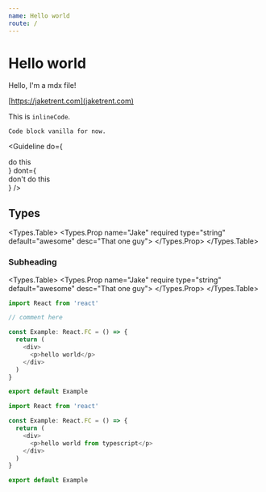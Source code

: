 ```yaml
---
name: Hello world
route: /
---
```



# Hello world

Hello, I'm a mdx file!

[https://jaketrent.com](jaketrent.com)

This is `inlineCode`.

```
Code block vanilla for now.
```

<Guideline
  do={
    <div>do this</div>
  }
  dont={
    <div>don't do this</div>
  }
/>

## Types

<Types.Table>
  <Types.Prop name="Jake" required type="string" default="awesome" desc="That one guy">
  </Types.Prop>
</Types.Table>

### Subheading

<Types.Table>
  <Types.Prop name="Jake" require type="string" default="awesome" desc="That one guy">
  </Types.Prop>
</Types.Table>


```typescript
import React from 'react'

// comment here

const Example: React.FC = () => {
  return (
    <div>
      <p>hello world</p>
    </div>
  )
}

export default Example
```

```typescript codesandbox=default
import React from 'react'

const Example: React.FC = () => {
  return (
    <div>
      <p>hello world from typescript</p>
    </div>
  )
}

export default Example
```
